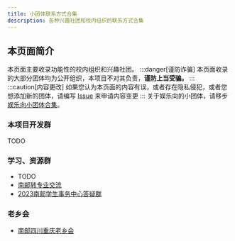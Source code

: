 ```yaml
---
title: 小团体联系方式合集
description: 各种兴趣社团和校内组织的联系方式合集
---
```


## 本页面简介
本页面主要收录功能性的校内组织和兴趣社团。
:::danger[谨防诈骗]
本页面收录的大部分团体均为公开组织，本项目不对其负责，**谨防上当受骗。**
:::
:::caution[内容更改]
如果您认为本页面的内容有误，或者存在隐私侵犯，或者您想添加新的团体，请编写 [Issue](https://github.com/NJUPT-NAVI/NJUPT-Survival-Guide/issues) 来申请内容变更
:::
关于娱乐向的小团体，请移步[娱乐向小团体合集](../../../entertainment/yellow_pages/dir)。

 

### 本项目开发群
TODO

### 学习、资源群
- TODO
- [南邮转专业交流](https://qm.qq.com/q/Fm2CrrenAc)
- [2023南邮学生事务中心答疑群](https://qm.qq.com/q/J276xZvZOQ)


### 老乡会
- [南邮四川重庆老乡会](https://qm.qq.com/q/Tdue0DhEoE)

